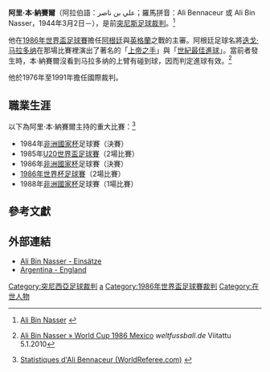 {{multiple issues|
{{expand|time=2014-07-14T11:12:18+00:00}}
{{refimprove|time=2014-07-14T11:12:18+00:00}}
}}
{{NoteTA
|1=zh-cn:突尼斯; zh-hk:突尼西亞;zh-tw:突尼西亞 
|2=zh-cn:迭戈·马拉多纳;zh-hk:迪亞高·馬勒當拿;zh-tw:迪亞哥·馬拉度納;
|3=zh-cn:马拉多纳;zh-hk:馬勒當拿;zh-tw:馬拉度納;
}}
{{Infobox_Person
| name           = 阿里·本·納賽爾
|image= 
|box_width= 
| caption        = 
|occupation= 足球裁判
| job2           = 
| period         = 
|birth_name= 
| other_names    = 
| foreign_names  = 
| english_names  = Ali Bin Nasser
| sex            = 男
|birth_date= <!-- {{Birth date|1944|03|02}} -->
|birth_place= 
|death_date= <!-- {{Death date and age|YYYY|MM|DD|YYYY|MM|DD}}（死亡在前，出生在後） -->
|death_place= 
| nationality    = {{flag|Tunisia}}
| residence      = 
|language= [[阿拉伯語|阿拉伯語]]
| height         = 
| weight         = 
| party          = 
| religion       = 
| spouse         = 
| parents        = 
| relatives      = 
|education= 
| past           = 1984非洲國家杯裁判

1985 U20世界盃足球賽裁判

1986非洲國家杯裁判

1986世界盃足球賽裁判

1988非洲國家杯足球裁判
| work           = 
|awards= 
}}
'''阿里·本·納賽爾'''（阿拉伯語：‏علي بن ناصر；羅馬拼音：Ali Bennaceur 或 Ali Bin Nasser，1944年3月2日－），是前[[突尼斯|突尼斯]][[足球裁判|足球裁判]]。<ref>{{en}} [http://www.weltfussball.de/schiedsrichter_profil/ali-bin-nasser/#redirect Ali Bin Nasser] {{Wayback|url=http://www.weltfussball.de/schiedsrichter_profil/ali-bin-nasser/#redirect |date=20210123161508 }}</ref>

他在[[1986年世界盃足球賽|1986年世界盃足球賽]]擔任[[阿根廷國家足球隊|阿根廷]]與[[英格蘭國家足球隊|英格蘭]]之戰的主審。阿根廷足球名將[[迭戈·马拉多纳|迭戈·马拉多纳]]在那場比賽裡演出了著名的「[[上帝之手|上帝之手]]」與「[[世紀最佳進球|世紀最佳進球]]」。當前者發生時，本·納賽爾沒看到马拉多纳的上臂有碰到球，因而判定進球有效。<ref>{{de}}[http://www.weltfussball.de/schiedsrichter_profil/ali-bin-nasser/3/1/wm-1986-in-mexiko/ Ali Bin Nasser » World Cup 1986 Mexico] {{Wayback|url=http://www.weltfussball.de/schiedsrichter_profil/ali-bin-nasser/3/1/wm-1986-in-mexiko/ |date=20160305143229 }} ''weltfussball.de'' Viitattu 5.1.2010</ref>

他於1976年至1991年擔任國際裁判。

==職業生涯==
以下為阿里·本·納賽爾主持的重大比賽：<ref>{{en}} [http://worldreferee.com/site/copy.php?linkID=1894&linkType=referee&contextType=stats Statistiques d'Ali Bennaceur (WorldReferee.com)] {{Wayback|url=http://worldreferee.com/site/copy.php?linkID=1894&linkType=referee&contextType=stats |date=20160303195400 }}</ref>
*1984年[[非洲國家杯|非洲國家杯]]足球賽（決賽）
*1985年[[U20世界盃足球賽|U20世界盃足球賽]]（2場比賽）
*1986年[[非洲國家杯|非洲國家杯]]足球賽（決賽）
*[[1986年世界杯足球賽|1986年世界杯足球賽]]（2場比賽）
*1988年[[非洲國家杯|非洲國家杯]]足球賽（1場比賽）

==參考文獻==
{{Reflist}}

==外部連結==
* [https://web.archive.org/web/20070929150744/http://www.weltfussball.de/schiedsrichter_profil.php?id=13023 Ali Bin Nasser - Einsätze]
*[http://www.fifa.com/tournaments/archive/worldcup/mexico1986/matches/round=714/match=392/ Argentina - England] {{Wayback|url=http://www.fifa.com/tournaments/archive/worldcup/mexico1986/matches/round=714/match=392/ |date=20190713173624 }}
{{Portal bar|足球}}

[[Category:突尼西亞足球裁判|Category:突尼西亞足球裁判]]
[[Category:1944年出生|a]]
[[Category:1986年世界盃足球賽裁判|Category:1986年世界盃足球賽裁判]]
[[Category:在世人物|Category:在世人物]]